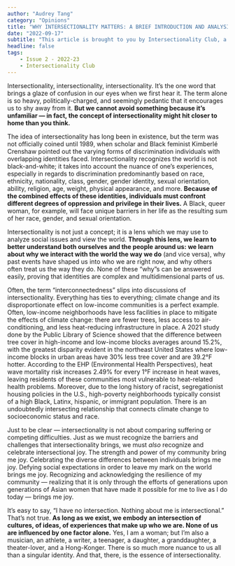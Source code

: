 ```yaml
---
author: "Audrey Tang"
category: "Opinions"
title: "WHY INTERSECTIONALITY MATTERS: A BRIEF INTRODUCTION AND ANALYSIS"
date: "2022-09-17"
subtitle: "This article is brought to you by Intersectionality Club, a group of students passionate about exploring overlapping identities and how these affect an individual’s experiences."
headline: false
tags:
    - Issue 2 - 2022-23
    - Intersectionality Club
---
```



Intersectionality, intersectionality, intersectionality. It’s the one word that brings a glaze of confusion in our eyes when we first hear it. The term alone is so heavy, politically-charged, and seemingly pedantic that it encourages us to shy away from it. **But we cannot avoid something because it’s unfamiliar — in fact, the concept of intersectionality might hit closer to home than you think.**

The idea of intersectionality has long been in existence, but the term was not officially coined until 1989, when scholar and Black feminist Kimberlé Crenshaw pointed out the varying forms of discrimination individuals with overlapping identities faced. Intersectionality recognizes the world is not black-and-white; it takes into account the nuance of one’s experiences, especially in regards to discrimination predominantly based on race, ethnicity, nationality, class, gender, gender identity, sexual orientation, ability, religion, age, weight, physical appearance, and more. **Because of the combined effects of these identities, individuals must confront different degrees of oppression and privilege in their lives.** A Black, queer woman, for example, will face unique barriers in her life as the resulting sum of her race, gender, and sexual orientation. 

Intersectionality is not just a concept; it is a lens which we may use to analyze social issues and view the world. **Through this lens, we learn to better understand both ourselves and the people around us: we learn about why we interact with the world the way we do** (and vice versa), why past events have shaped us into who we are right now, and why others often treat us the way they do. None of these “why”s can be answered easily, proving that identities are complex and multidimensional parts of us.

Often, the term “interconnectedness” slips into discussions of intersectionality. Everything has ties to everything; climate change and its disproportionate effect on low-income communities is a perfect example. Often, low-income neighborhoods have less facilities in place to mitigate the effects of climate change: there are fewer trees, less access to air-conditioning, and less heat-reducing infrastructure in place. A 2021 study done by the Public Library of Science showed that the difference between tree cover in high-income and low-income blocks averages around 15.2%, with the greatest disparity evident in the northeast United States where low-income blocks in urban areas have 30% less tree cover and are 39.2°F hotter. According to the EHP (Environmental Health Perspectives), heat wave mortality risk increases 2.49% for every 1°F increase in heat waves, leaving residents of these communities most vulnerable to heat-related health problems. Moreover, due to the long history of racist, segregationist housing policies in the U.S., high-poverty neighborhoods typically consist of a high Black, Latinx, hispanic, or immigrant population. There is an undoubtedly intersecting relationship that connects climate change to socioeconomic status and race.

Just to be clear — intersectionality is not about comparing suffering or competing difficulties. Just as we must recognize the barriers and challenges that intersectionality brings, we must _also_ recognize and celebrate intersectional joy. The strength and power of my community bring me joy. Celebrating the diverse differences between individuals brings me joy. Defying social expectations in order to leave my mark on the world brings me joy. Recognizing and acknowledging the resilience of my community — realizing that it is only through the efforts of generations upon generations of Asian women that have made it possible for me to live as I do today — brings me joy. 

It’s easy to say, “I have no intersection. Nothing about me is intersectional.” That’s not true. **As long as we exist, we embody an intersection of cultures, of ideas, of experiences that make up who we are. None of us are influenced by one factor alone.** Yes, I am a woman; but I’m also a musician, an athlete, a writer, a teenager, a daughter, a granddaughter, a theater-lover, and a Hong-Konger. There is so much more nuance to us all than a singular identity. And that, there, is the essence of intersectionality.